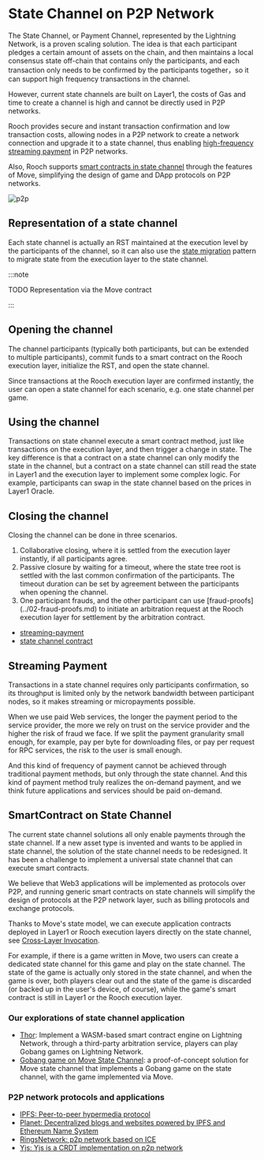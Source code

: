 # State Channel on P2P Network

The State Channel, or Payment Channel, represented by the Lightning Network, is a proven scaling solution. The idea is that each participant pledges a certain amount of assets on the chain, and then maintains a local consensus state off-chain that contains only the participants, and each transaction only needs to be confirmed by the participants together，so it can support high frequency transactions in the channel.

However, current state channels are built on Layer1, the costs of Gas and time to create a channel is high and cannot be directly used in P2P networks.

Rooch provides secure and instant transaction confirmation and low transaction costs, allowing nodes in a P2P network to create a network connection and upgrade it to a state channel, thus enabling [high-frequency streaming payment](./01-streaming-payment.md) in P2P networks.

Also, Rooch supports [smart contracts in state channel](./02-channel-contract.md) through the features of Move, simplifying the design of game and DApp protocols on P2P networks.

![p2p](/docs/rooch-p2p.svg)

## Representation of a state channel

Each state channel is actually an RST maintained at the execution level by the participants of the channel, so it can also use the [state migration](../06-state-scaling.md) pattern to migrate state from the execution layer to the state channel.

:::note

TODO Representation via the Move contract

:::

## Opening the channel

The channel participants (typically both participants, but can be extended to multiple participants), commit funds to a smart contract on the Rooch execution layer, initialize the RST, and open the state channel.

Since transactions at the Rooch execution layer are confirmed instantly, the user can open a state channel for each scenario, e.g. one state channel per game.

## Using the channel

Transactions on state channel execute a smart contract method, just like transactions on the execution layer, and then trigger a change in state. The key difference is that a contract on a state channel can only modify the state in the channel, but a contract on a state channel can still read the state in Layer1 and the execution layer to implement some complex logic. For example, participants can swap in the state channel based on the prices in Layer1 Oracle.

## Closing the channel

Closing the channel can be done in three scenarios.

1. Collaborative closing, where it is settled from the execution layer instantly, if all participants agree.
2. Passive closure by waiting for a timeout, where the state tree root is settled with the last common confirmation of the participants. The timeout duration can be set by agreement between the participants when opening the channel.
3. One participant frauds, and the other participant can use [fraud-proofs] (../02-fraud-proofs.md) to initiate an arbitration request at the Rooch execution layer for settlement by the arbitration contract.

- [streaming-payment](01-streaming-payment.md)
- [state channel contract](02-channel-contract.md)

## Streaming Payment

Transactions in a state channel requires only participants confirmation, so its throughput is limited only by the network bandwidth between participant nodes, so it makes streaming or micropayments possible.

When we use paid Web services, the longer the payment period to the service provider, the more we rely on trust on the service provider and the higher the risk of fraud we face. If we split the payment granularity small enough, for example, pay per byte for downloading files, or pay per request for RPC services, the risk to the user is small enough.

And this kind of frequency of payment cannot be achieved through traditional payment methods, but only through the state channel. And this kind of payment method truly realizes the on-demand payment, and we think future applications and services should be paid on-demand.

## SmartContract on State Channel

The current state channel solutions all only enable payments through the state channel. If a new asset type is invented and wants to be applied in state channel, the solution of the state channel needs to be redesigned. It has been a challenge to implement a universal state channel that can execute smart contracts.

We believe that Web3 applications will be implemented as protocols over P2P, and running generic smart contracts on state channels will simplify the design of protocols at the P2P network layer, such as billing protocols and exchange protocols.

Thanks to Move's state model, we can execute application contracts deployed in Layer1 or Rooch execution layers directly on the state channel, see [Cross-Layer Invocation](../07-move-on-rooch/01-cross-layer-interoperability.md).

For example, if there is a game written in Move, two users can create a dedicated state channel for this game and play on the state channel. The state of the game is actually only stored in the state channel, and when the game is over, both players clear out and the state of the game is discarded (or backed up in the user's device, of course), while the game's smart contract is still in Layer1 or the Rooch execution layer.

### Our explorations of state channel application

- [Thor](https://github.com/starcoinorg/thor): Implement a WASM-based smart contract engine on Lightning Network, through a third-party arbitration service, players can play Gobang games on Lightning Network.
- [Gobang game on Move State Channel](https://github.com/starcoinorg/stargate/tree/master/demo/Gobang): a proof-of-concept solution for Move state channel that implements a Gobang game on the state channel, with the game implemented via Move.

### P2P network protocols and applications

- [IPFS: Peer-to-peer hypermedia protocol](https://github.com/ipfs/ipfs)
- [Planet: Decentralized blogs and websites powered by IPFS and Ethereum Name System](https://github.com/Planetable/Planet)
- [RingsNetwork: p2p network based on ICE](https://github.com/RingsNetwork/rings-node)
- [Yjs: Yjs is a CRDT implementation on p2p network](https://github.com/yjs/yjs)
